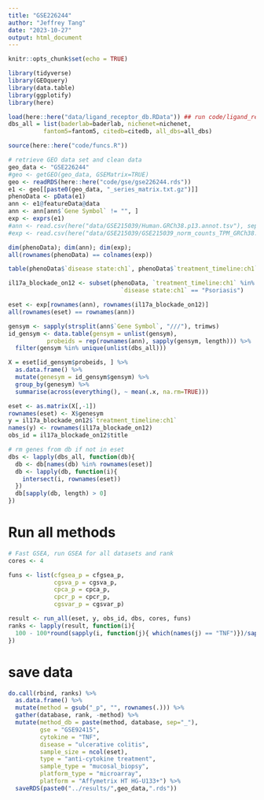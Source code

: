 ```yaml
---
title: "GSE226244"
author: "Jeffrey Tang"
date: "2023-10-27"
output: html_document
---
```


```r
knitr::opts_chunk$set(echo = TRUE)

library(tidyverse)
library(GEOquery)
library(data.table)
library(ggplotify)
library(here)

load(here::here("data/ligand_receptor_db.RData")) ## run code/ligand_receptor_dbs.Rmd first
dbs_all = list(baderlab=baderlab, nichenet=nichenet, 
          fantom5=fantom5, citedb=citedb, all_dbs=all_dbs)

source(here::here("code/funcs.R"))

```


```r
# retrieve GEO data set and clean data
geo_data <- "GSE226244"
#geo <- getGEO(geo_data, GSEMatrix=TRUE)
geo <- readRDS(here::here("code/gse/gse226244.rds"))
e1 <- geo[[paste0(geo_data, "_series_matrix.txt.gz")]]
phenoData <- pData(e1)
ann <- e1@featureData@data
ann <- ann[ann$`Gene Symbol` != "", ]
exp <- exprs(e1)
#ann <- read.csv(here("data/GSE215039/Human.GRCh38.p13.annot.tsv"), sep="\t", row.names = 1)
#exp <- read.csv(here("data/GSE215039/GSE215039_norm_counts_TPM_GRCh38.p13_NCBI.tsv"), sep="\t", row.names = 1)

dim(phenoData); dim(ann); dim(exp);
all(rownames(phenoData) == colnames(exp))

table(phenoData$`disease state:ch1`, phenoData$`treatment_timeline:ch1`)

il17a_blockade_on12 <- subset(phenoData, `treatment_timeline:ch1` %in% c("Baseline", "on12") & 
                                `disease state:ch1` == "Psoriasis")

eset <- exp[rownames(ann), rownames(il17a_blockade_on12)]
all(rownames(eset) == rownames(ann))

gensym <- sapply(strsplit(ann$`Gene Symbol`, "///"), trimws)
id_gensym <- data.table(gensym = unlist(gensym),
           probeids = rep(rownames(ann), sapply(gensym, length))) %>% 
  filter(gensym %in% unique(unlist(dbs_all)))

X = eset[id_gensym$probeids, ] %>% 
  as.data.frame() %>% 
  mutate(genesym = id_gensym$gensym) %>% 
  group_by(genesym) %>% 
  summarise(across(everything(), ~ mean(.x, na.rm=TRUE)))

eset <- as.matrix(X[,-1])
rownames(eset) <- X$genesym
y = il17a_blockade_on12$`treatment_timeline:ch1`
names(y) <- rownames(il17a_blockade_on12)
obs_id = il17a_blockade_on12$title

# rm genes from db if not in eset
dbs <- lapply(dbs_all, function(db){
  db <- db[names(db) %in% rownames(eset)]
  db <- lapply(db, function(i){
    intersect(i, rownames(eset))
  })
  db[sapply(db, length) > 0]
})

```

# Run all methods

```r
# Fast GSEA, run GSEA for all datasets and rank
cores <- 4

funs <- list(cfgsea_p = cfgsea_p,
             cgsva_p = cgsva_p,
             cpca_p = cpca_p,
             cpcr_p = cpcr_p,
             cgsvar_p = cgsvar_p)

result <- run_all(eset, y, obs_id, dbs, cores, funs)
ranks <- lapply(result, function(i){
  100 - 100*round(sapply(i, function(j){ which(names(j) == "TNF")})/sapply(i, length), 2)
})
```

# save data

```r
do.call(rbind, ranks) %>% 
  as.data.frame() %>% 
  mutate(method = gsub("_p", "", rownames(.))) %>% 
  gather(database, rank, -method) %>% 
  mutate(method_db = paste(method, database, sep="_"),
         gse = "GSE92415",
         cytokine = "TNF",
         disease = "ulcerative colitis",
         sample_size = ncol(eset),
         type = "anti-cytokine treatment",
         sample_type = "mucosal_biopsy",
         platform_type = "microarray",
         platform = "Affymetrix HT HG-U133+") %>% 
  saveRDS(paste0("../results/",geo_data,".rds"))
```

